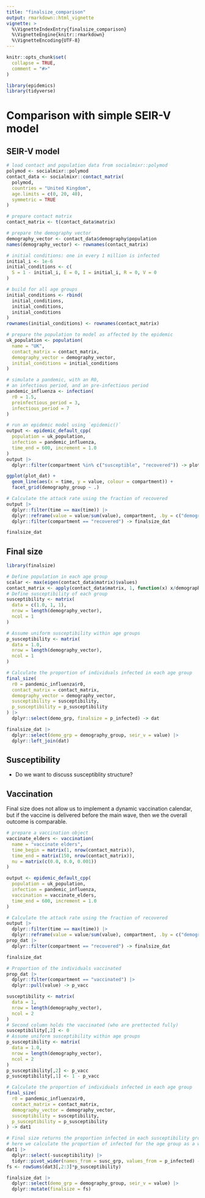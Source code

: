 ```yaml
---
title: "finalsize_comparison"
output: rmarkdown::html_vignette
vignette: >
  %\VignetteIndexEntry{finalsize_comparison}
  %\VignetteEngine{knitr::rmarkdown}
  %\VignetteEncoding{UTF-8}
---
```


```r
knitr::opts_chunk$set(
  collapse = TRUE,
  comment = "#>"
)
```

```r
library(epidemics)
library(tidyverse)
```

# Comparison with simple SEIR-V model

## SEIR-V model

```r
# load contact and population data from socialmixr::polymod
polymod <- socialmixr::polymod
contact_data <- socialmixr::contact_matrix(
  polymod,
  countries = "United Kingdom",
  age.limits = c(0, 20, 40),
  symmetric = TRUE
)

# prepare contact matrix
contact_matrix <- t(contact_data$matrix)

# prepare the demography vector
demography_vector <- contact_data$demography$population
names(demography_vector) <- rownames(contact_matrix)

# initial conditions: one in every 1 million is infected
initial_i <- 1e-6
initial_conditions <- c(
  S = 1 - initial_i, E = 0, I = initial_i, R = 0, V = 0
)

# build for all age groups
initial_conditions <- rbind(
  initial_conditions,
  initial_conditions,
  initial_conditions
)
rownames(initial_conditions) <- rownames(contact_matrix)

# prepare the population to model as affected by the epidemic
uk_population <- population(
  name = "UK",
  contact_matrix = contact_matrix,
  demography_vector = demography_vector,
  initial_conditions = initial_conditions
)

# simulate a pandemic, with an R0,
# an infectious period, and an pre-infectious period
pandemic_influenza <- infection(
  r0 = 1.5,
  preinfectious_period = 3,
  infectious_period = 7
)

# run an epidemic model using `epidemic()`
output <- epidemic_default_cpp(
  population = uk_population,
  infection = pandemic_influenza,
  time_end = 600, increment = 1.0
)
output |>
  dplyr::filter(compartment %in% c("susceptible", "recovered")) -> plot_dat

ggplot(plot_dat) +
  geom_line(aes(x = time, y = value, colour = compartment)) +
  facet_grid(demography_group ~ .)
```

```r
# Calculate the attack rate using the fraction of recovered
output |>
  dplyr::filter(time == max(time)) |>
  dplyr::reframe(value = value/sum(value), compartment, .by = c("demography_group")) |>
  dplyr::filter(compartment == "recovered") -> finalsize_dat

finalsize_dat
```

## Final size

```r
library(finalsize)

# Define population in each age group
scalar <- max(eigen(contact_data$matrix)$values)
contact_matrix <- apply(contact_data$matrix, 1, function(x) x/demography_vector)/scalar
# Define susceptibility of each group
susceptibility <- matrix(
  data = c(1.0, 1, 1),
  nrow = length(demography_vector),
  ncol = 1
)

# Assume uniform susceptibility within age groups
p_susceptibility <- matrix(
  data = 1.0,
  nrow = length(demography_vector),
  ncol = 1
)

# Calculate the proportion of individuals infected in each age group
final_size(
  r0 = pandemic_influenza$r0,
  contact_matrix = contact_matrix,
  demography_vector = demography_vector,
  susceptibility = susceptibility,
  p_susceptibility = p_susceptibility
) |>
  dplyr::select(demo_grp, finalsize = p_infected) -> dat

finalsize_dat |>
  dplyr::select(demo_grp = demography_group, seir_v = value) |>
  dplyr::left_join(dat)
```

## Susceptibility

- Do we want to discuss susceptiblity structure?

## Vaccination

Final size does not allow us to implement a dynamic vaccination calendar, but if the vaccine is delivered before the main wave, then we the overall outcome is comparable. 

```r
# prepare a vaccination object
vaccinate_elders <- vaccination(
  name = "vaccinate elders",
  time_begin = matrix(1, nrow(contact_matrix)),
  time_end = matrix(150, nrow(contact_matrix)),
  nu = matrix(c(0.0, 0.0, 0.001))
)

output <- epidemic_default_cpp(
  population = uk_population,
  infection = pandemic_influenza,
  vaccination = vaccinate_elders,
  time_end = 600, increment = 1.0
)

# Calculate the attack rate using the fraction of recovered
output |>
  dplyr::filter(time == max(time)) |>
  dplyr::reframe(value = value/sum(value), compartment, .by = c("demography_group")) -> prop_dat
prop_dat |>
  dplyr::filter(compartment == "recovered") -> finalsize_dat

finalsize_dat
```

```r
# Proportion of the individuals vaccinated 
prop_dat |>
  dplyr::filter(compartment == "vaccinated") |>
  dplyr::pull(value) -> p_vacc

susceptibility <- matrix(
  data = 1,
  nrow = length(demography_vector),
  ncol = 2
)
# Second column holds the vaccinated (who are prettected fully)
susceptibility[,2] <- 0
# Assume uniform susceptibility within age groups
p_susceptibility <- matrix(
  data = 1.0,
  nrow = length(demography_vector),
  ncol = 2
)
p_susceptibility[,2] <- p_vacc
p_susceptibility[,1] <- 1 - p_vacc

# Calculate the proportion of individuals infected in each age group
final_size(
  r0 = pandemic_influenza$r0,
  contact_matrix = contact_matrix,
  demography_vector = demography_vector,
  susceptibility = susceptibility,
  p_susceptibility = p_susceptibility
) -> dat1

# Final size returns the proportion infected in each susceptibility group (i.e. non vaccinated and vaccinated)
# here we calculate the proportion of infected for the age group as a whole
dat1 |>
  dplyr::select(-susceptibility) |>
  tidyr::pivot_wider(names_from = susc_grp, values_from = p_infected) -> dat3
fs <- rowSums(dat3[,2:3]*p_susceptibility)

finalsize_dat |>
  dplyr::select(demo_grp = demography_group, seir_v = value) |>
  dplyr::mutate(finalsize = fs)
```

